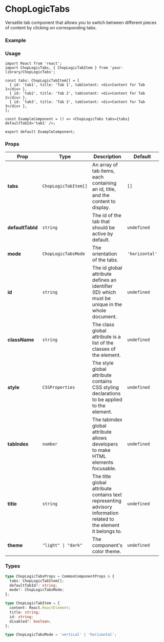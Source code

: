 
<Meta of={ChopLogicTabsStories} title='Tabs' />

# ChopLogicTabs

Versatile tab component that allows you to switch between different pieces of content by clicking on corresponding tabs.

### Example

<Canvas>
  <Story of={ChopLogicTabsStories.Default} />
</Canvas>

### Usage

```tsx
import React from 'react';
import ChopLogicTabs, { ChopLogicTabItem } from 'your-library/ChopLogicTabs';

const tabs: ChopLogicTabItem[] = [
  { id: 'tab1', title: 'Tab 1', tabContent: <div>Content for Tab 1</div> },
  { id: 'tab2', title: 'Tab 2', tabContent: <div>Content for Tab 2</div> },
  { id: 'tab3', title: 'Tab 3', tabContent: <div>Content for Tab 3</div> },
];

const ExampleComponent = () => <ChopLogicTabs tabs={tabs} defaultTabId='tab1' />;

export default ExampleComponent;
```

### Props

| Prop             | Type                 | Description                                                                                                      | Default        | Required |
| ---------------- | -------------------- | ---------------------------------------------------------------------------------------------------------------- | -------------- | -------- |
| **tabs**         | `ChopLogicTabItem[]` | An array of tab items, each containing an id, title, and the content to display.                                 | `[]`           | Yes      |
| **defaultTabId** | `string`             | The id of the tab that should be active by default.                                                              | `undefined`    | No       |
| **mode**         | `ChopLogicTabsMode`  | The orientation of the tabs.                                                                                     | `'horizontal'` | No       |
| **id**           | `string`             | The id global attribute defines an identifier (ID) which must be unique in the whole document.                   | `undefined`    | No       |
| **className**    | `string`             | The class global attribute is a list of the classes of the element.                                              | `undefined`    | No       |
| **style**        | `CSSProperties`      | The style global attribute contains CSS styling declarations to be applied to the element.                       | `undefined`    | No       |
| **tabIndex**     | `number`             | The tabindex global attribute allows developers to make HTML elements focusable.                                 | `undefined`    | No       |
| **title**        | `string`             | The title global attribute contains text representing advisory information related to the element it belongs to. | `undefined`    | No       |
| **theme**        | `"light" \| "dark"`  | The component's color theme.                                                                                     | `undefined`    | No       |

### Types

```ts
type ChopLogicTabsProps = CommonComponentProps & {
  tabs: ChopLogicTabItem[];
  defaultTabId?: string;
  mode?: ChopLogicTabsMode;
};

type ChopLogicTabItem = {
  content: React.ReactElement;
  title: string;
  id: string;
  disabled?: boolean;
};

type ChopLogicTabsMode = 'vertical' | 'horizontal';
```
